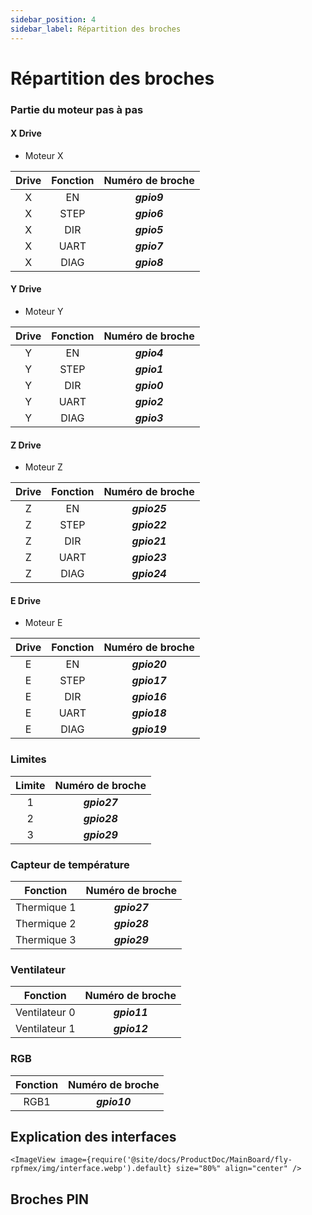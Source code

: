 ```yaml
---
sidebar_position: 4
sidebar_label: Répartition des broches
---
```


# Répartition des broches

### Partie du moteur pas à pas

<!-- tabs:start -->

#### **X Drive**

* Moteur X

| Drive | Fonction | Numéro de broche |
| :----: | :------: | :--------------: |
| X | EN | ***gpio9*** |
| X | STEP | ***gpio6*** |
| X | DIR | ***gpio5*** |
| X | UART | ***gpio7*** |
| X | DIAG | ***gpio8*** |

#### **Y Drive**

* Moteur Y

| Drive | Fonction | Numéro de broche |
| :----: | :------: | :--------------: |
| Y | EN | ***gpio4*** |
| Y | STEP | ***gpio1*** |
| Y | DIR | ***gpio0*** |
| Y | UART | ***gpio2*** |
| Y | DIAG | ***gpio3*** |

#### **Z Drive**

* Moteur Z

| Drive | Fonction | Numéro de broche |
| :----: | :------: | :--------------: |
| Z | EN | ***gpio25*** |
| Z | STEP | ***gpio22*** |
| Z | DIR | ***gpio21*** |
| Z | UART | ***gpio23*** |
| Z | DIAG | ***gpio24*** |

#### **E Drive**

* Moteur E

| Drive | Fonction | Numéro de broche |
| :----: | :------: | :--------------: |
| E | EN | ***gpio20*** |
| E | STEP | ***gpio17*** |
| E | DIR | ***gpio16*** |
| E | UART | ***gpio18*** |
| E | DIAG | ***gpio19*** |

<!-- tabs:end -->


### Limites

| Limite | Numéro de broche |
| :----: | :--------------: |
| 1 | ***gpio27*** |
| 2 | ***gpio28*** |
| 3 | ***gpio29*** |

### Capteur de température

| Fonction | Numéro de broche |
| :----: | :--------------: |
| Thermique 1 | ***gpio27*** |
| Thermique 2 | ***gpio28*** |
| Thermique 3 | ***gpio29*** |

### Ventilateur

| Fonction | Numéro de broche |
| :----: | :--------------: |
| Ventilateur 0 | ***gpio11*** |
| Ventilateur 1 | ***gpio12*** |

### RGB

| Fonction | Numéro de broche |
| :----: | :--------------: |
| RGB1 | ***gpio10*** |


## Explication des interfaces
    <ImageView image={require('@site/docs/ProductDoc/MainBoard/fly-rpfmex/img/interface.webp').default} size="80%" align="center" />

## Broches PIN
